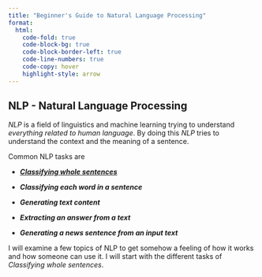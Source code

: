 ```yaml
---
title: "Beginner's Guide to Natural Language Processing"
format:
  html:
    code-fold: true
    code-block-bg: true
    code-block-border-left: true
    code-line-numbers: true
    code-copy: hover
    highlight-style: arrow
---
```

## NLP - Natural Language Processing
*NLP* is a field of linguistics and machine learning trying to understand *everything related to human language*.
By doing this *NLP* tries to understand the context and the meaning of a sentence.

Common NLP tasks are


* ***[Classifying whole sentences](sentence_classification.qmd)***

* ***Classifying each word in a sentence***

* ***Generating text content***

* ***Extracting an answer from a text***

* ***Generating a news sentence from an input text***

I will examine a few topics of NLP to get somehow a feeling of how it works and how someone can use it.
I will start with the different tasks of *Classifying whole sentences*.


